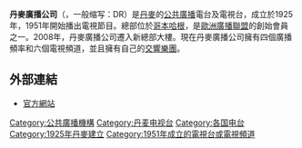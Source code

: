 {{expand|time=2015-01-16T01:36:29+00:00}}
{{unreferenced|time=2015-01-16T01:36:29+00:00}}
{{Infobox company
| name               = DR<br /><small>丹麥廣播公司</small>
| logo               = [[File:DR_logo.svg|200px]]
| image              = DR Byen.jpg
| trading_name       = 
| former_name        = Radioordningen<br />(1925–1926)<br />Statsradiofonien<br />(1926–1959)<br />Danmarks Radio<br />(1959–1996)
| type               = 公共資助的[[公共廣播|公共廣播]]
| traded_as          = 
| industry           = [[大眾媒體|大眾媒體]]
| genre              = 
| fate               = 
| predecessor        = 
| successor          = 
| foundation         = {{start date and age|1925|04|01|df=y}}
| founder            = 
| area_served        = [[丹麥王國|丹麥王國]]
| defunct            = 
| hq_location        = [[丹麥廣播電視城|丹麥廣播電視城]]
| hq_location_city   = [[哥本哈根|哥本哈根]]
| hq_location_country = [[丹麥|丹麥]]
| locations          = 
| key_people         = {{ill|Maria Rørbye Rønn|da}}<br />{{small|([[Director-General|Director-General]])}}<br />Marianne Bedsted<br />{{small|([[Chairman|Chairman]])}}
| products           = 
| revenue            = 
| operating_income   = 
| net_income         = 
| aum                = 
| assets             = 
| equity             = 
| owner              = 
| num_employees      = 
| divisions          = 
| subsid             = 
| homepage           = {{URL|dr.dk}}
| footnotes          = 
| intl               = 
}}

'''丹麥廣播公司'''（{{lang-da|Danmarks Radio}}，一般缩写：DR）是[[丹麥|丹麥]]的[[公共廣播|公共廣播]]電台及電視台，成立於1925年，1951年開始播出電視節目。總部位於[[哥本哈根|哥本哈根]]，是[[歐洲廣播聯盟|歐洲廣播聯盟]]的創始會員之一。2008年，丹麥廣播公司遷入新總部大樓。現在丹麥廣播公司擁有四個廣播頻率和六個電視頻道，並且擁有自己的[[交響樂團|交響樂團]]。

== 外部連結 ==
* [http://www.dr.dk/ 官方網站]{{Wayback|url=http://www.dr.dk/ |date=20070505154010 }}
{{歐洲廣播聯盟成員}}

[[Category:公共廣播機構|Category:公共廣播機構]]
[[Category:丹麦电视台|Category:丹麦电视台]]
[[Category:各国电台|Category:各国电台]]
[[Category:1925年丹麥建立|Category:1925年丹麥建立]]
[[Category:1951年成立的電視台或電視頻道|Category:1951年成立的電視台或電視頻道]]

{{Denmark-stub}}